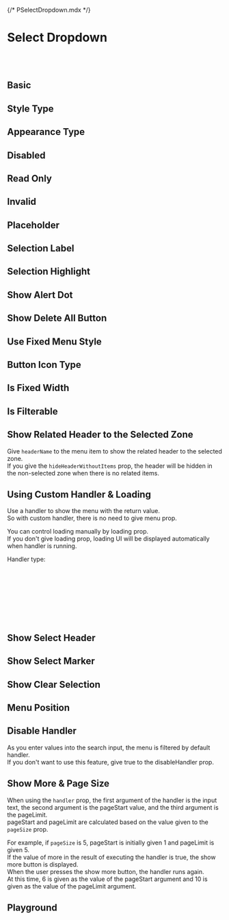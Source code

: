 {/* PSelectDropdown.mdx */}



<Meta of={PSelectDropdownStories} />


# Select Dropdown
<br/>
<br/>

## Basic
<Canvas of={PSelectDropdownStories.Basic} />

## Style Type
<Canvas of={PSelectDropdownStories.StyleType} />

## Appearance Type
<Canvas of={PSelectDropdownStories.AppearanceType} />

## Disabled
<Canvas of={PSelectDropdownStories.Disabled} />

## Read Only
<Canvas of={PSelectDropdownStories.ReadOnly} />

## Invalid
<Canvas of={PSelectDropdownStories.Invalid} />

## Placeholder
<Canvas of={PSelectDropdownStories.Placeholder} />

## Selection Label
<Canvas of={PSelectDropdownStories.SelectionLabel} />

## Selection Highlight
<Canvas of={PSelectDropdownStories.SelectionHighlight} />

## Show Alert Dot
<Canvas of={PSelectDropdownStories.ShowAlertDot} />

## Show Delete All Button
<Canvas of={PSelectDropdownStories.ShowDeleteAllButton} />

## Use Fixed Menu Style
<Canvas of={PSelectDropdownStories.UseFixedMenuStyle} />

## Button Icon Type
<Canvas of={PSelectDropdownStories.ButtonIconType} />

## Is Fixed Width
<Canvas of={PSelectDropdownStories.IsFixedWidth} />

## Is Filterable
<Canvas of={PSelectDropdownStories.IsFilterable} />

## Show Related Header to the Selected Zone

Give ```headerName``` to the menu item to show the related header to the selected zone. <br/>
If you give the ```hideHeaderWithoutItems``` prop, the header will be hidden in the non-selected zone when there is no related items. <br/>
<Canvas of={PSelectDropdownStories.ShowRelatedHeadertotheSelectedZone} />

## Using Custom Handler & Loading

Use a handler to show the menu with the return value. <br/>
So with custom handler, there is no need to give menu prop. <br/>

You can control loading manually by loading prop. <br/>
If you don't give loading prop, loading UI will be displayed automatically when handler is running. <br/>

Handler type:

```typescript
interface HandlerRes {
    results: MenuItem[]; // this is context menu items
    totalCount?: number; // will be deprecated
    more?: boolean; // Whether to show 'show more' item on the bottom or not
}
interface AutocompleteHandler {
    (inputText: string, pageStart?: number, pageLimit?: number): Promise<HandlerRes>|HandlerRes;
}
```
<Canvas of={PSelectDropdownStories.UsingCustomHandlerAndLoading} />

## Show Select Header
<Canvas of={PSelectDropdownStories.ShowSelectHeader} />

## Show Select Marker
<Canvas of={PSelectDropdownStories.ShowSelectMarker} />

## Show Clear Selection
<Canvas of={PSelectDropdownStories.ShowClearSelection} />

## Menu Position
<Canvas of={PSelectDropdownStories.MenuPosition} />

## Disable Handler

As you enter values into the search input, the menu is filtered by default handler. <br/>
If you don't want to use this feature, give true to the disableHandler prop.
<Canvas of={PSelectDropdownStories.DisableHandler} />

## Show More & Page Size

When using the `handler` prop, the first argument of the handler is the input text, the second argument is the pageStart value, and the third argument is the pageLimit. <br/>
pageStart and pageLimit are calculated based on the value given to the `pageSize` prop. <br/>

For example, if `pageSize` is 5, pageStart is initially given 1 and pageLimit is given 5. <br/>
If the value of more in the result of executing the handler is true, the show more button is displayed. <br/>
When the user presses the show more button, the handler runs again. <br/>
At this time, 6 is given as the value of the pageStart argument and 10 is given as the value of the pageLimit argument. <br/>
<Canvas of={PSelectDropdownStories.ShowMoreAndPageSize} />

## Playground
<Canvas of={PSelectDropdownStories.Playground} />
<Controls of={PSelectDropdownStories.Playground} />

<br/>
<br/>
